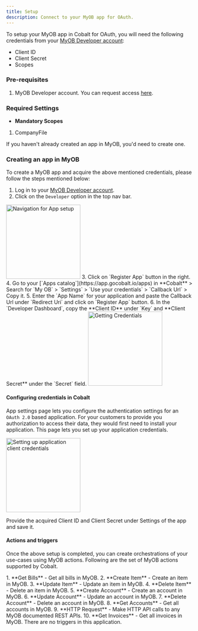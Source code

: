 ```yaml
---
title: Setup
description: Connect to your MyOB app for OAuth.
---
```

To setup your MyOB app in Cobalt for OAuth, you will need the following credentials from your [MyOB Developer account](https://my.myob.com.au/Pages/Default.aspx):
- Client ID
- Client Secret
- Scopes

### Pre-requisites

1. MyOB Developer account. You can request access [here](https://apisupport.myob.com/hc/en-us/requests/new).

### Required Settings

* **Mandatory Scopes** 
1. CompanyFile

<Info>If you haven't already created an app in MyOB, you'd need to create one.</Info>

### Creating an app in MyOB

To create a MyOB app and acquire the above mentioned credentials, please follow the steps mentioned below:

1. Log in to your [MyOB Developer account](https://my.myob.com.au/Pages/Default.aspx).
2. Click on the `Developer` option in the top nav bar.
<img height="200" src="/images/myob/myob_navigation.png" alt="Navigation for App setup"/>
3. Click on `Register App` button in the right.
4. Go to your [`Apps catalog`](https://app.gocobalt.io/apps) in **Cobalt** > Search for `My OB` > `Settings` > `Use your credentials` > `Callback Url` > Copy it.
5. Enter the `App Name` for your application and paste the Callback Url under `Redirect Uri` and click on `Register App` button.
6. In the `Developer Dashboard`, copy the **Client ID** under `Key` and **Client Secret** under the `Secret` field.
<img height="200" src="/images/myob/myob_credentials.png" alt="Getting Credentials"/>

#### Configuring credentials in Cobalt
App settings page lets you configure the authentication settings for an `OAuth 2.0` based application. For your customers to provide you authorization to access their data,
they would first need to install your application. This page lets you set up your application credentials.

<img height="200" src="/images/myob/myob_cobalt.png" alt="Setting up application client credentials"/>

Provide the acquired Client ID and Client Secret under Settings of the app and save it.

#### Actions and triggers
Once the above setup is completed, you can create orchestrations of your use-cases using MyOB actions. Following are the set of MyOB actions
supported by Cobalt.

<Tabs>
  <Tab title="Actions">
  <AccordionGroup>
  <Accordion title="Bills">
     1. **Get Bills** - Get all bills in MyOB.
    </Accordion>
    <Accordion title="Item">
     2. **Create Item** - Create an item in MyOB.
     3. **Update Item** - Update an item in MyOB.
     4. **Delete Item** - Delete an item in MyOB.
    </Accordion>
    <Accordion title="Ledger Account">
     5. **Create Account** - Create an account in MyOB.
     6. **Update Account** - Update an account in MyOB.
     7. **Delete Account** - Delete an account in MyOB.
     8. **Get Accounts** - Get all accounts in MyOB.
    </Accordion>
    <Accordion title="Others">
     9. **HTTP Request** - Make HTTP API calls to any MyOB documented REST APIs.
     10. **Get Invoices** - Get all invoices in MyOB.
     </Accordion>
  </AccordionGroup>
  </Tab>

  <Tab title="Triggers">
    There are no triggers in this application.
  </Tab>
</Tabs>
